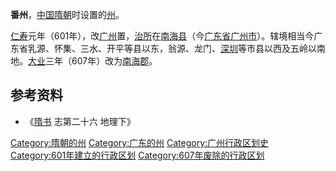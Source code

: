 '''番州'''，[[中国|中国]][[隋朝|隋朝]]时设置的[[州|州]]。

[[仁寿_(隋朝)|仁寿]]元年（601年），改[[广州_(古代)|广州]]置，[[治所|治所]]在[[南海县|南海县]]（今[[广东省|广东省]][[广州市|广州市]]）。辖境相当今广东省乳源、怀集、三水、开平等县以东，翁源、龙门、[[深圳市|深圳]]等市县以西及五岭以南地。[[大业_(年号)|大业]]三年（607年）改为[[南海郡_(中国)|南海郡]]。

== 参考资料 ==
*《[[隋书|隋书]] 志第二十六 地理下》

{{隋朝行政区划小作品}}
{{DEFAULTSORT:F}}
[[Category:隋朝的州|Category:隋朝的州]]
[[Category:广东的州|Category:广东的州]]
[[Category:广州行政区划史|Category:广州行政区划史]]
[[Category:601年建立的行政区划|Category:601年建立的行政区划]]
[[Category:607年废除的行政区划|Category:607年废除的行政区划]]
